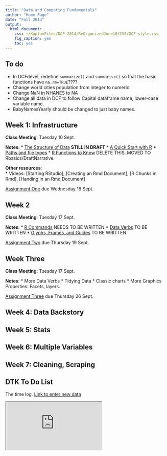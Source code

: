 ```yaml
---
title: "Data and Computing Fundamentals"
author: "Home Page"
date: "Fall 2014"
output:
  html_document:
    css: ~/KaplanFiles/DCF-2014/ReOrganizedJune10/CSS/DCF-style.css
    fig_caption: yes
    toc: yes
---
```


## To do

* In DCFdevel, redefine `summarize()` and `summarise()` so that the basic functions have `na.rm=TRUE`????
* Change world cities population from integer to numeric.
* Change NaN in NHANES to NA
* Change all data in DCF to follow Capital dataframe name, lower-case variable name.
* BabyNamesYearly should be changed to just baby names.


## Week 1: Infrastructure

**Class Meeting**: Tuesday 10 Sept.

**Notes**: 
* [The Structure of Data](CourseNotes/DataOrganization/DraftNarrative.html) **STILL IN DRAFT**
* [A Quick Start with R](CourseNotes/Rbasics/R-Basics.html)
* [Paths and file types](CourseNotes/DataOrganization/FileTypes.html)
* [R Functions to Know](CourseNotes/Rbasics/R-functions-to-know.html)  DELETE THIS. MOVED TO Rbasics/DraftNarrative.

**Other resources**:  
* Videos: [Starting RStudio], [Creating an Rmd Document], [R Chunks in Rmd], [Handing in an Rmd Document]

[Assignment One](Assignments/Assignment-One.html) due Wednesday 18 Sept.

## Week 2

**Class Meeting**: Tuesday 17 Sept.

**Notes**:
* [R Commands](CourseNotes/Rbasics/DraftNarrative.html) NEEDS TO BE WRITTEN
* [Data Verbs](CourseNotes/BasicDataCommands/DraftNarrative.html) TO BE WRITTEN
* [Glyphs, Frames, and Guides](CourseNotes/GraphingIntro/DraftNarrative.html) TO BE WRITTEN

[Assignment Two](Assignment-Two.html) due Thursday 19 Sept.



## Week Three

**Class Meeting**: Tuesday 17 Sept.

**Notes**:
* More Data Verbs
* Tidying Data
* Classic charts
* More Graphics Properties: Facets, layers.

[Assignment Three](Assignment-Three.html) due Thursday 26 Sept.


## Week 4: Data Backstory

## Week 5: Stats

## Week 6: Multiple Variables

## Week 7: Cleaning, Scraping



## DTK To Do List



The time log. [Link to enter new data](https://docs.google.com/forms/d/1lH02nfMVvVmCxyus3TBHQvG58pV-cGDEcTfaBJAIk3k/viewform)

<iframe src="https://docs.google.com/spreadsheets/d/1ROnT3PBL_iVguJQPKrGAXncf-wHKzEYHQQtE7c6JYG4/pubhtml?widget=true&amp;headers=false"></iframe>

